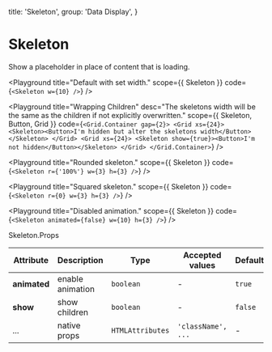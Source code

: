 
  title: 'Skeleton',
  group: 'Data Display',
}

# Skeleton

Show a placeholder in place of content that is loading.

<Playground
  title="Default with set width."
  scope={{ Skeleton }}
  code={`
<Skeleton w={10} />
`}
/>

<Playground
  title="Wrapping Children"
  desc="The skeletons width will be the same as the children if not explicitly overwritten."
  scope={{ Skeleton, Button, Grid }}
  code={`
<Grid.Container gap={2}>
    <Grid xs={24}>
        <Skeleton><Button>I'm hidden but alter the skeletons width</Button></Skeleton>
    </Grid>
    <Grid xs={24}>
        <Skeleton show={true}><Button>I'm not hidden</Button></Skeleton>
    </Grid>
  </Grid.Container>
`}
/>

<Playground
  title="Rounded skeleton."
  scope={{ Skeleton }}
  code={`
<Skeleton r={'100%'} w={3} h={3} />
`}
/>

<Playground
  title="Squared skeleton."
  scope={{ Skeleton }}
  code={`
<Skeleton r={0} w={3} h={3} />
`}
/>

<Playground
  title="Disabled animation."
  scope={{ Skeleton }}
  code={`
<Skeleton animated={false} w={10} h={3} />
`}
/>

<Attributes edit="/pagFes/components/skeleton.mdx">
<Attributes.Title>Skeleton.Props</Attributes.Title>

| Attribute   | Description              | Type             | Accepted values    | Default |
| ----------- | ------------------------ | ---------------- | ------------------ | ------- |
| **animated** | enable animation         | `boolean`        | -                  | `true`  |
| **show**    | show children            | `boolean`        | -                  | `false` |
| ...         | native props             | `HTMLAttributes` | `'className', ...` | -       |

</Attributes>
